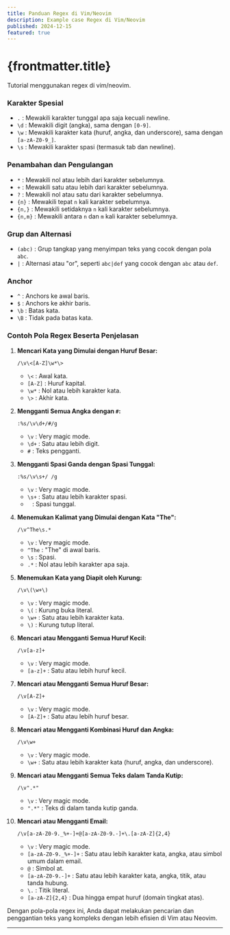 ```yaml
---
title: Panduan Regex di Vim/Neovim
description: Example case Regex di Vim/Neovim
published: 2024-12-15
featured: true
---
```


# {frontmatter.title}

Tutorial menggunakan regex di vim/neovim.


### Karakter Spesial

- `.` : Mewakili karakter tunggal apa saja kecuali newline.
- `\d` : Mewakili digit (angka), sama dengan `[0-9]`.
- `\w` : Mewakili karakter kata (huruf, angka, dan underscore), sama dengan `[a-zA-Z0-9_]`.
- `\s` : Mewakili karakter spasi (termasuk tab dan newline).

### Penambahan dan Pengulangan

- `*` : Mewakili nol atau lebih dari karakter sebelumnya.
- `+` : Mewakili satu atau lebih dari karakter sebelumnya.
- `?` : Mewakili nol atau satu dari karakter sebelumnya.
- `{n}` : Mewakili tepat `n` kali karakter sebelumnya.
- `{n,}` : Mewakili setidaknya `n` kali karakter sebelumnya.
- `{n,m}` : Mewakili antara `n` dan `m` kali karakter sebelumnya.

### Grup dan Alternasi

- `(abc)` : Grup tangkap yang menyimpan teks yang cocok dengan pola `abc`.
- `|` : Alternasi atau "or", seperti `abc|def` yang cocok dengan `abc` atau `def`.

### Anchor

- `^` : Anchors ke awal baris.
- `$` : Anchors ke akhir baris.
- `\b` : Batas kata.
- `\B` : Tidak pada batas kata.

### Contoh Pola Regex Beserta Penjelasan

1. **Mencari Kata yang Dimulai dengan Huruf Besar:**

   ```vim
   /\v\<[A-Z]\w*\>
   ```

   - `\<` : Awal kata.
   - `[A-Z]` : Huruf kapital.
   - `\w*` : Nol atau lebih karakter kata.
   - `\>` : Akhir kata.

2. **Mengganti Semua Angka dengan `#`:**

   ```vim
   :%s/\v\d+/#/g
   ```

   - `\v` : Very magic mode.
   - `\d+` : Satu atau lebih digit.
   - `#` : Teks pengganti.

3. **Mengganti Spasi Ganda dengan Spasi Tunggal:**

   ```vim
   :%s/\v\s+/ /g
   ```

   - `\v` : Very magic mode.
   - `\s+` : Satu atau lebih karakter spasi.
   - ` ` : Spasi tunggal.

4. **Menemukan Kalimat yang Dimulai dengan Kata "The":**

   ```vim
   /\v^The\s.*
   ```

   - `\v` : Very magic mode.
   - `^The` : "The" di awal baris.
   - `\s` : Spasi.
   - `.*` : Nol atau lebih karakter apa saja.

5. **Menemukan Kata yang Diapit oleh Kurung:**

   ```vim
   /\v\(\w+\)
   ```

   - `\v` : Very magic mode.
   - `\(` : Kurung buka literal.
   - `\w+` : Satu atau lebih karakter kata.
   - `\)` : Kurung tutup literal.

6. **Mencari atau Mengganti Semua Huruf Kecil:**

   ```vim
   /\v[a-z]+
   ```

   - `\v` : Very magic mode.
   - `[a-z]+` : Satu atau lebih huruf kecil.

7. **Mencari atau Mengganti Semua Huruf Besar:**

   ```vim
   /\v[A-Z]+
   ```

   - `\v` : Very magic mode.
   - `[A-Z]+` : Satu atau lebih huruf besar.

8. **Mencari atau Mengganti Kombinasi Huruf dan Angka:**

   ```vim
   /\v\w+
   ```

   - `\v` : Very magic mode.
   - `\w+` : Satu atau lebih karakter kata (huruf, angka, dan underscore).

9. **Mencari atau Mengganti Semua Teks dalam Tanda Kutip:**

   ```vim
   /\v".*"
   ```

   - `\v` : Very magic mode.
   - `".*"` : Teks di dalam tanda kutip ganda.

10. **Mencari atau Mengganti Email:**

    ```vim
    /\v[a-zA-Z0-9._%+-]+@[a-zA-Z0-9.-]+\.[a-zA-Z]{2,4}
    ```

    - `\v` : Very magic mode.
    - `[a-zA-Z0-9._%+-]+` : Satu atau lebih karakter kata, angka, atau simbol umum dalam email.
    - `@` : Simbol at.
    - `[a-zA-Z0-9.-]+` : Satu atau lebih karakter kata, angka, titik, atau tanda hubung.
    - `\.` : Titik literal.
    - `[a-zA-Z]{2,4}` : Dua hingga empat huruf (domain tingkat atas).

Dengan pola-pola regex ini, Anda dapat melakukan pencarian dan penggantian teks yang kompleks dengan lebih efisien di Vim atau Neovim.

---
